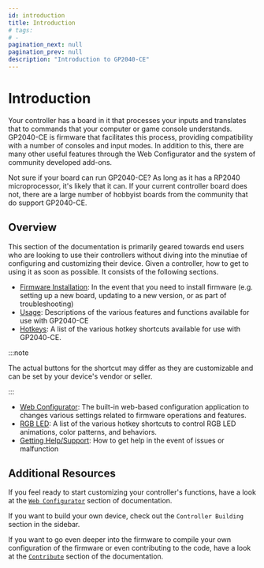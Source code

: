 ---
id: introduction
title: Introduction
# tags:
# -
pagination_next: null
pagination_prev: null
description: "Introduction to GP2040-CE"
---

# Introduction

Your controller has a board in it that processes your inputs and translates that to commands that your computer or game console understands. GP2040-CE is firmware that facilitates this process, providing compatibility with a number of consoles and input modes. In addition to this, there are many other useful features through the Web Configurator and the system of community developed add-ons.

Not sure if your board can run GP2040-CE? As long as it has a RP2040 microprocessor, it's likely that it can. If your current controller board does not, there are a large number of hobbyist boards from the community that do support GP2040-CE.

## Overview

This section of the documentation is primarily geared towards end users who are looking to use their controllers without diving into the minutiae of configuring and customizing their device. Given a controller, how to get to using it as soon as possible. It consists of the following sections.

- [Firmware Installation](./installation.mdx "GP2040-CE | Firmware Installation"): In the event that you need to install firmware (e.g. setting up a new board, updating to a new version, or as part of troubleshooting)
- [Usage](./usage.mdx "GP2040-CE | Usage"): Descriptions of the various features and functions available for use with GP2040-CE
- [Hotkeys](./hotkeys.mdx "GP2040-CE | Hotkeys"): A list of the various hotkey shortcuts available for use with GP2040-CE.

:::note

The actual buttons for the shortcut may differ as they are customizable and can be set by your device's vendor or seller.

:::

- [Web Configurator](./web-configurator/web-configurator.mdx): The built-in web-based configuration application to changes various settings related to firmware operations and features.
- [RGB LED](./rgb-leds.mdx): A list of the various hotkey shortcuts to control RGB LED animations, color patterns, and behaviors.
- [Getting Help/Support](./getting-help-support.mdx "GP2040-CE | Getting Help"): How to get help in the event of issues or malfunction

## Additional Resources

If you feel ready to start customizing your controller's functions, have a look at the [`Web Configurator`](./web-configurator/web-configurator.mdx) section of documentation.

If you want to build your own device, check out the `Controller Building` section in the sidebar.

If you want to go even deeper into the firmware to compile your own configuration of the firmware or even contributing to the code, have a look at the [`Contribute`](./development/contribution-guide.mdx) section of the documentation.
